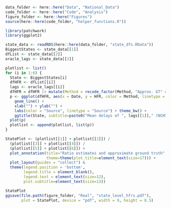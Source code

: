 
```r
data_folder <- here::here("Data", "National_Data")
code_folder <- here::here("Code", "Analysis")
figure_folder <- here::here("Figures")
source(here::here(code_folder, "helper_functions.R"))

library(patchwork)
library(ggplot2)
```

```r
state_data <- readRDS(here::here(data_folder, "state_dfs.RData"))
BiggestStates <- state_data[[1]]
dfList <- state_data[[2]]
oracle_lags <- state_data[[3]]

plotlist <- list()
for (i in 1:6) {
  State <- BiggestStates[i]
  dfHFR <- dfList[[i]]
  lags <- oracle_lags[[i]]
  dfHFR = dfHFR |> mutate(Method = recode_factor(Method, "Approx. GT" = "Approximate GT"))
  p <- ggplot(dfHFR, aes(x = Date, y = HFR, color = Method, linetype = Method)) + 
    geom_line() + 
    xlab("") + ylab("") +
    labs(color = "Source", linetype = "Source") + theme_bw() +
    ggtitle(State, subtitle=paste0("Mean delays of ", lags[[1]]," (NCHS) and ", lags[[2]], " (JHU)"))
  plot(p)
  plotlist <- append(plotlist, list(p))
}
```


```r
StatePlot <- (plotlist[[1]] + plotlist[[2]]) /
  (plotlist[[3]] + plotlist[[4]]) /
  (plotlist[[5]] + plotlist[[6]]) +
  plot_annotation(title="Ratio estimates and approximate ground truth",
                  theme=theme(plot.title=element_text(size=17))) +
  plot_layout(guides = "collect") &
  theme(legend.position = 'bottom',
        legend.title = element_blank(),
        legend.text = element_text(size=12),
        plot.subtitle=element_text(size=13))

StatePlot
ggsave(file.path(figure_folder, "Real", "state_level_hfrs.pdf"), 
       plot = StatePlot, device = "pdf", width = 9, height = 8.5) 
```


